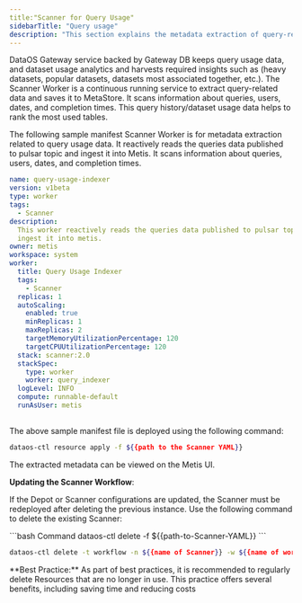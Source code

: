 ```yaml
---
title:"Scanner for Query Usage"
sidebarTitle: "Query usage"
description: "This section explains the metadata extraction of query-related data."
---
```


DataOS Gateway service backed by Gateway DB keeps query usage data, and dataset usage analytics and harvests required insights such as (heavy datasets, popular datasets, datasets most associated together, etc.). The Scanner Worker is a continuous running service to extract query-related data and saves it to MetaStore. It scans information about queries, users, dates, and completion times. This query history/dataset usage data helps to rank the most used tables.

The following sample manifest Scanner Worker is for metadata extraction related to query usage data. It reactively reads the queries data published to pulsar topic and ingest it into Metis. It scans information about queries, users, dates, and completion times.

```yaml
name: query-usage-indexer
version: v1beta
type: worker
tags: 
  - Scanner
description: 
  This worker reactively reads the queries data published to pulsar topic and
  ingest it into metis.
owner: metis
workspace: system
worker: 
  title: Query Usage Indexer
  tags: 
    - Scanner
  replicas: 1
  autoScaling: 
    enabled: true
    minReplicas: 1
    maxReplicas: 2
    targetMemoryUtilizationPercentage: 120
    targetCPUUtilizationPercentage: 120
  stack: scanner:2.0
  stackSpec: 
    type: worker
    worker: query_indexer
  logLevel: INFO
  compute: runnable-default
  runAsUser: metis
  
```
The above sample manifest file is deployed using the following command:

```bash
dataos-ctl resource apply -f ${{path to the Scanner YAML}}
```

<Note>
  The extracted metadata can be viewed on the Metis UI. 
</Note>

**Updating the Scanner Workflow**:

If the Depot or Scanner configurations are updated, the Scanner must be redeployed after deleting the previous instance. Use the following command to delete the existing Scanner:

<CodeGroup>
  ```bash Command
  dataos-ctl delete -f ${{path-to-Scanner-YAML}}
  ```

  ```bash Alternative Command
  dataos-ctl delete -t workflow -n ${{name of Scanner}} -w ${{name of workspace}}
  ```
</CodeGroup>

<Note>
  **Best Practice:** As part of best practices, it is recommended to regularly delete Resources that are no longer in use. This practice offers several benefits, including saving time and reducing costs
</Note>
